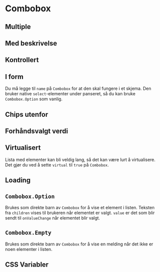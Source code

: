 

<Meta of={ComboboxStories} />

# Combobox

<Primary />
<Controls />

## Multiple

<Canvas of={ComboboxStories.Multiple} />

## Med beskrivelse

<Canvas of={ComboboxStories.WithDescription} />

## Kontrollert

<Canvas of={ComboboxStories.Controlled} />

## I form

Du må legge til `name` på `Combobox` for at den skal fungere i et skjema.
Den bruker native `select`-elementer under panseret, så du kan bruke
`Combobox.Option` som vanlig.

<Canvas of={ComboboxStories.InForm} />

## Chips utenfor

<Canvas of={ComboboxStories.WithChipsOutside} />

## Forhåndsvalgt verdi

<Canvas of={ComboboxStories.SelectAll} />

## Virtualisert

Lista med elementer kan bli veldig lang, så det kan være lurt å virtualisere.
Det gjør du ved å sette `virtual` til `true` på `Combobox`.

<Canvas of={ComboboxStories.Virtualized} />

## Loading

<Canvas of={ComboboxStories.Loading} />

## `Combobox.Option`

Brukes som direkte barn av `Combobox` for å vise et element i listen.
Teksten fra `children` vises til brukeren når elementet er valgt. `value` er
det som blir sendt til `onValueChange` når elementet blir valgt.

<ArgTypes of={Combobox.Option} />

## `Combobox.Empty`

Brukes som direkte barn av `Combobox` for å vise en melding når det ikke er
noen elementer i listen.

## CSS Variabler

<CssVariables css={css} />
